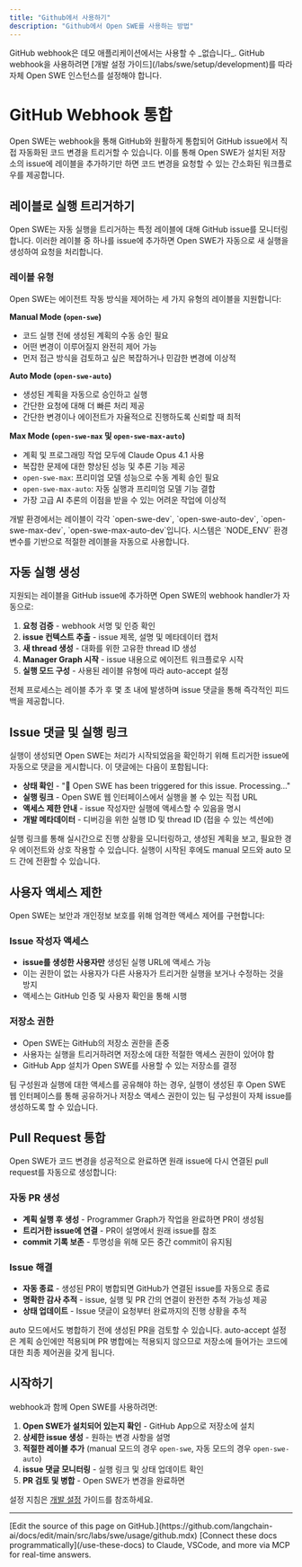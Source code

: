 ```yaml
---
title: "Github에서 사용하기"
description: "Github에서 Open SWE를 사용하는 방법"
---
```


<Warning>
  GitHub webhook은 데모 애플리케이션에서는 사용할 수 _없습니다_. GitHub webhook을 사용하려면 [개발 설정 가이드](/labs/swe/setup/development)를 따라 자체 Open SWE 인스턴스를 설정해야 합니다.
</Warning>

# GitHub Webhook 통합

Open SWE는 webhook을 통해 GitHub와 원활하게 통합되어 GitHub issue에서 직접 자동화된 코드 변경을 트리거할 수 있습니다. 이를 통해 Open SWE가 설치된 저장소의 issue에 레이블을 추가하기만 하면 코드 변경을 요청할 수 있는 간소화된 워크플로우를 제공합니다.

## 레이블로 실행 트리거하기

Open SWE는 자동 실행을 트리거하는 특정 레이블에 대해 GitHub issue를 모니터링합니다. 이러한 레이블 중 하나를 issue에 추가하면 Open SWE가 자동으로 새 실행을 생성하여 요청을 처리합니다.

### 레이블 유형

Open SWE는 에이전트 작동 방식을 제어하는 세 가지 유형의 레이블을 지원합니다:

**Manual Mode (`open-swe`)**

- 코드 실행 전에 생성된 계획의 수동 승인 필요
- 어떤 변경이 이루어질지 완전히 제어 가능
- 먼저 접근 방식을 검토하고 싶은 복잡하거나 민감한 변경에 이상적

**Auto Mode (`open-swe-auto`)**

- 생성된 계획을 자동으로 승인하고 실행
- 간단한 요청에 대해 더 빠른 처리 제공
- 간단한 변경이나 에이전트가 자율적으로 진행하도록 신뢰할 때 최적

**Max Mode (`open-swe-max` 및 `open-swe-max-auto`)**

- 계획 및 프로그래밍 작업 모두에 Claude Opus 4.1 사용
- 복잡한 문제에 대한 향상된 성능 및 추론 기능 제공
- `open-swe-max`: 프리미엄 모델 성능으로 수동 계획 승인 필요
- `open-swe-max-auto`: 자동 실행과 프리미엄 모델 기능 결합
- 가장 고급 AI 추론의 이점을 받을 수 있는 어려운 작업에 이상적

<Note>
  개발 환경에서는 레이블이 각각 `open-swe-dev`, `open-swe-auto-dev`, `open-swe-max-dev`, `open-swe-max-auto-dev`입니다. 시스템은 `NODE_ENV` 환경 변수를 기반으로 적절한 레이블을 자동으로 사용합니다.
</Note>

## 자동 실행 생성

지원되는 레이블을 GitHub issue에 추가하면 Open SWE의 webhook handler가 자동으로:

1. **요청 검증** - webhook 서명 및 인증 확인
2. **issue 컨텍스트 추출** - issue 제목, 설명 및 메타데이터 캡처
3. **새 thread 생성** - 대화를 위한 고유한 thread ID 생성
4. **Manager Graph 시작** - issue 내용으로 에이전트 워크플로우 시작
5. **실행 모드 구성** - 사용된 레이블 유형에 따라 auto-accept 설정

전체 프로세스는 레이블 추가 후 몇 초 내에 발생하며 issue 댓글을 통해 즉각적인 피드백을 제공합니다.

## Issue 댓글 및 실행 링크

실행이 생성되면 Open SWE는 처리가 시작되었음을 확인하기 위해 트리거한 issue에 자동으로 댓글을 게시합니다. 이 댓글에는 다음이 포함됩니다:

- **상태 확인** - "🤖 Open SWE has been triggered for this issue. Processing..."
- **실행 링크** - Open SWE 웹 인터페이스에서 실행을 볼 수 있는 직접 URL
- **액세스 제한 안내** - issue 작성자만 실행에 액세스할 수 있음을 명시
- **개발 메타데이터** - 디버깅을 위한 실행 ID 및 thread ID (접을 수 있는 섹션에)

<Tip>
  실행 링크를 통해 실시간으로 진행 상황을 모니터링하고, 생성된 계획을 보고, 필요한 경우 에이전트와 상호 작용할 수 있습니다. 실행이 시작된 후에도 manual 모드와 auto 모드 간에 전환할 수 있습니다.
</Tip>

## 사용자 액세스 제한

Open SWE는 보안과 개인정보 보호를 위해 엄격한 액세스 제어를 구현합니다:

### Issue 작성자 액세스

- **issue를 생성한 사용자만** 생성된 실행 URL에 액세스 가능
- 이는 권한이 없는 사용자가 다른 사용자가 트리거한 실행을 보거나 수정하는 것을 방지
- 액세스는 GitHub 인증 및 사용자 확인을 통해 시행

### 저장소 권한

- Open SWE는 GitHub의 저장소 권한을 존중
- 사용자는 실행을 트리거하려면 저장소에 대한 적절한 액세스 권한이 있어야 함
- GitHub App 설치가 Open SWE를 사용할 수 있는 저장소를 결정

<Note>
  팀 구성원과 실행에 대한 액세스를 공유해야 하는 경우, 실행이 생성된 후 Open SWE 웹 인터페이스를 통해 공유하거나 저장소 액세스 권한이 있는 팀 구성원이 자체 issue를 생성하도록 할 수 있습니다.
</Note>

## Pull Request 통합

Open SWE가 코드 변경을 성공적으로 완료하면 원래 issue에 다시 연결된 pull request를 자동으로 생성합니다:

### 자동 PR 생성

- **계획 실행 후 생성** - Programmer Graph가 작업을 완료하면 PR이 생성됨
- **트리거한 issue에 연결** - PR이 설명에서 원래 issue를 참조
- **commit 기록 보존** - 투명성을 위해 모든 중간 commit이 유지됨

### Issue 해결

- **자동 종료** - 생성된 PR이 병합되면 GitHub가 연결된 issue를 자동으로 종료
- **명확한 감사 추적** - issue, 실행 및 PR 간의 연결이 완전한 추적 가능성 제공
- **상태 업데이트** - Issue 댓글이 요청부터 완료까지의 진행 상황을 추적

<Tip>
  auto 모드에서도 병합하기 전에 생성된 PR을 검토할 수 있습니다. auto-accept 설정은 계획 승인에만 적용되며 PR 병합에는 적용되지 않으므로 저장소에 들어가는 코드에 대한 최종 제어권을 갖게 됩니다.
</Tip>

## 시작하기

webhook과 함께 Open SWE를 사용하려면:

1. **Open SWE가 설치되어 있는지 확인** - GitHub App으로 저장소에 설치
2. **상세한 issue 생성** - 원하는 변경 사항을 설명
3. **적절한 레이블 추가** (manual 모드의 경우 `open-swe`, 자동 모드의 경우 `open-swe-auto`)
4. **issue 댓글 모니터링** - 실행 링크 및 상태 업데이트 확인
5. **PR 검토 및 병합** - Open SWE가 변경을 완료하면

설정 지침은 [개발 설정](/labs/swe/setup/development) 가이드를 참조하세요.

---

<Callout icon="pen-to-square" iconType="regular">
    [Edit the source of this page on GitHub.](https://github.com/langchain-ai/docs/edit/main/src/labs/swe/usage/github.mdx)
</Callout>
<Tip icon="terminal" iconType="regular">
    [Connect these docs programmatically](/use-these-docs) to Claude, VSCode, and more via MCP for    real-time answers.
</Tip>

